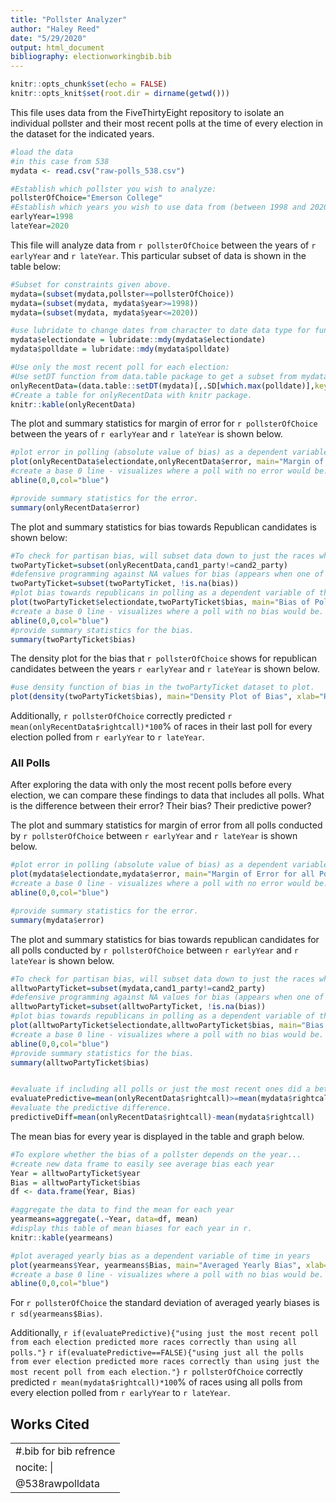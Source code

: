 ```yaml
---
title: "Pollster Analyzer"
author: "Haley Reed"
date: "5/29/2020"
output: html_document
bibliography: electionworkingbib.bib
---
```


```r
knitr::opts_chunk$set(echo = FALSE)
knitr::opts_knit$set(root.dir = dirname(getwd()))
```

This file uses data from the FiveThirtyEight repository to isolate an individual pollster and their most recent polls at the time of every election in the dataset for the indicated years.

```r
#load the data
#in this case from 538
mydata <- read.csv("raw-polls_538.csv")
```

```r
#Establish which pollster you wish to analyze:
pollsterOfChoice="Emerson College"
#Establish which years you wish to use data from (between 1998 and 2020):
earlyYear=1998
lateYear=2020
```

This file will analyze data from `r pollsterOfChoice` between the years of `r earlyYear` and `r lateYear`. This particular subset of data is shown in the table below:

```r
#Subset for constraints given above.
mydata=(subset(mydata,pollster==pollsterOfChoice))
mydata=(subset(mydata, mydata$year>=1998))
mydata=(subset(mydata, mydata$year<=2020))

#use lubridate to change dates from character to date data type for functionality. 
mydata$electiondate = lubridate::mdy(mydata$electiondate)
mydata$polldate = lubridate::mdy(mydata$polldate)

```

```r
#Use only the most recent poll for each election:
#Use setDT function from data.table package to get a subset from mydata with just the max. value of the date element for each race (grouped with the keyby function). Call this new subset of data onlyRecentData.
onlyRecentData=(data.table::setDT(mydata)[,.SD[which.max(polldate)],keyby=race_id])
#Create a table for onlyRecentData with knitr package.
knitr::kable(onlyRecentData)
```

The plot and summary statistics for margin of error for `r pollsterOfChoice` between the years of `r earlyYear` and `r lateYear` is shown below.

```r
#plot error in polling (absolute value of bias) as a dependent variable of the date of the election. 
plot(onlyRecentData$electiondate,onlyRecentData$error, main="Margin of Error of Polls", xlab="Election Date", ylab="Margin of Error")
#create a base 0 line - visualizes where a poll with no error would be.
abline(0,0,col="blue")  

#provide summary statistics for the error.
summary(onlyRecentData$error)
```

The plot and summary statistics for bias towards Republican candidates is shown below:

```r
#To check for partisan bias, will subset data down to just the races where candidate 1 and candidate 2 are running on two different party tickets.
twoPartyTicket=subset(onlyRecentData,cand1_party!=cand2_party)
#defensive programming against NA values for bias (appears when one of the candidates is an independent) 
twoPartyTicket=subset(twoPartyTicket, !is.na(bias))
#plot bias towards republicans in polling as a dependent variable of the date of the election.
plot(twoPartyTicket$electiondate,twoPartyTicket$bias, main="Bias of Polls towards Republican Candidates", xlab="Election Date", ylab="Bias")
#create a base 0 line - visualizes where a poll with no bias would be. 
abline(0,0,col="blue")
#provide summary statistics for the bias.
summary(twoPartyTicket$bias)
```


The density plot for the bias that `r pollsterOfChoice` shows for republican candidates between the years `r earlyYear` and `r lateYear` is shown below.
```r
#use density function of bias in the twoPartyTicket dataset to plot.
plot(density(twoPartyTicket$bias), main="Density Plot of Bias", xlab="Rebulican Bias")
```

Additionally, `r pollsterOfChoice` correctly predicted `r mean(onlyRecentData$rightcall)*100`% of races in their last poll for every election polled from `r earlyYear` to `r lateYear`.

\newpage
### All Polls

After exploring the data with only the most recent polls before every election, we can compare these findings to data that includes all polls. What is the difference between their error? Their bias? Their predictive power?

The plot and summary statistics for margin of error from all polls conducted by `r pollsterOfChoice` between `r earlyYear` and `r lateYear` is shown below.

```r
#plot error in polling (absolute value of bias) as a dependent variable of the date of the election. 
plot(mydata$electiondate,mydata$error, main="Margin of Error for all Polls", xlab="Election Date", ylab="Margin of Error")
#create a base 0 line - visualizes where a poll with no error would be.
abline(0,0,col="blue")  

#provide summary statistics for the error.
summary(mydata$error)
```

The plot and summary statistics for bias towards republican candidates for all polls conducted by `r pollsterOfChoice` between `r earlyYear` and `r lateYear` is shown below.

```r
#To check for partisan bias, will subset data down to just the races where candidate 1 and candidate 2 are running on two different party tickets.
alltwoPartyTicket=subset(mydata,cand1_party!=cand2_party)
#defensive programming against NA values for bias (appears when one of the candidates is an independent) 
alltwoPartyTicket=subset(alltwoPartyTicket, !is.na(bias))
#plot bias towards republicans in polling as a dependent variable of the date of the election.
plot(alltwoPartyTicket$electiondate,alltwoPartyTicket$bias, main="Bias of Polls towards Republican Candidates for all Polls", xlab="Election Date", ylab="Bias")
#create a base 0 line - visualizes where a poll with no bias would be. 
abline(0,0,col="blue")
#provide summary statistics for the bias.
summary(alltwoPartyTicket$bias)


#evaluate if including all polls or just the most recent ones did a better job.
evaluatePredictive=mean(onlyRecentData$rightcall)>=mean(mydata$rightcall)
#evaluate the predictive difference.
predictiveDiff=mean(onlyRecentData$rightcall)-mean(mydata$rightcall)
```


The mean bias for every year is displayed in the table and graph below.  

```r
#To explore whether the bias of a pollster depends on the year...
#create new data frame to easily see average bias each year
Year = alltwoPartyTicket$year
Bias = alltwoPartyTicket$bias
df <- data.frame(Year, Bias)

#aggregate the data to find the mean for each year
yearmeans=aggregate(.~Year, data=df, mean)
#display this table of mean biases for each year in r. 
knitr::kable(yearmeans)

#plot averaged yearly bias as a dependent variable of time in years
plot(yearmeans$Year, yearmeans$Bias, main="Averaged Yearly Bias", xlab="Year", ylab="Bias towards Republican Party")
#create a base 0 line - visualizes where a poll with no bias would be. 
abline(0,0,col="blue")
```



For `r pollsterOfChoice` the standard deviation of averaged yearly biases is `r sd(yearmeans$Bias)`. 


Additionally, `r if(evaluatePredictive){"using just the most recent poll from each election predicted more races correctly than using all polls."}` `r if(evaluatePredictive==FALSE){"using just all the polls from ever election predicted more races correctly than using just the most recent poll from each election."}`
`r pollsterOfChoice` correctly predicted `r mean(mydata$rightcall)*100`% of races using all polls from every election polled from `r earlyYear` to `r lateYear`.

\newpage
## Works Cited

---
#.bib for bib refrence
nocite: |
  @538rawpolldata
---
